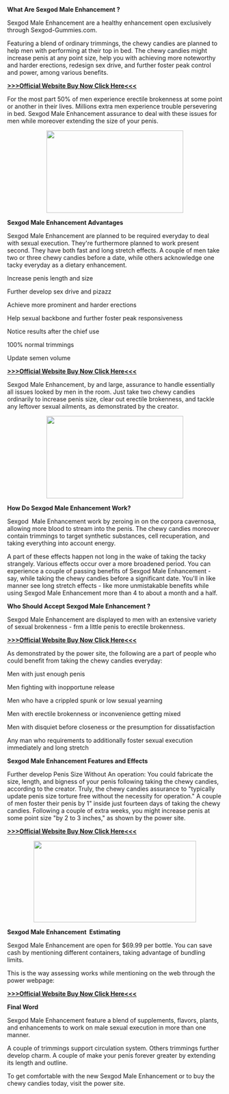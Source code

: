 <p>&nbsp;</p><p class="MsoNormal"><b>What Are Sexgod Male
Enhancement ?</b></p>

<p class="MsoNormal">Sexgod Male Enhancement are a healthy enhancement open
exclusively through Sexgod-Gummies.com.</p>

<p class="MsoNormal">Featuring a blend of ordinary trimmings, the chewy candies
are planned to help men with performing at their top in bed. The chewy candies
might increase penis at any point size, help you with achieving more noteworthy
and harder erections, redesign sex drive, and further foster peak control and
power, among various benefits.</p>

<p class="MsoNormal"><b style="mso-bidi-font-weight: normal;"><a href="https://nutraxyz.com/sxgd">&gt;&gt;&gt;Official Website Buy Now Click
Here&lt;&lt;&lt;</a> <o:p></o:p></b></p>

<p class="MsoNormal">For the most part 50% of men experience erectile brokenness
at some point or another in their lives. Millions extra men experience trouble
persevering in bed. Sexgod Male Enhancement assurance to deal with these issues
for men while moreover extending the size of your penis.</p><p class="MsoNormal"></p><div class="separator" style="clear: both; text-align: center;"><a href="https://nutraxyz.com/sxgd" style="margin-left: 1em; margin-right: 1em;" target="_blank"><img alt="" data-original-height="384" data-original-width="640" height="192" src="https://blogger.googleusercontent.com/img/a/AVvXsEiqPLqedL9mDdeB2L8IlzkKXzryDhMb7rGCHHGBy9hw5ki5GVBMZGM1HBNI9tm2S60uDxU02AwG4GxvOWAR0Kfm6rueIWYmuKJHaA8xbWzPaAMteLbPJuUbZUHgwVLJmzIpVImaOFC96kXAAtLsWL4YBblFvl2GGdyWyAu1_m2MtuscMhTtkGOyAcjnig" width="320" /></a></div><p></p>

<p class="MsoNormal"><b style="mso-bidi-font-weight: normal;">Sexgod Male
Enhancement Advantages<o:p></o:p></b></p>

<p class="MsoNormal">Sexgod Male Enhancement are planned to be required everyday
to deal with sexual execution. They're furthermore planned to work present
second. They have both fast and long stretch effects. A couple of men take two
or three chewy candies before a date, while others acknowledge one tacky everyday
as a dietary enhancement.</p>

<p class="MsoNormal">Increase penis length and size</p>

<p class="MsoNormal">Further develop sex drive and pizazz</p>

<p class="MsoNormal">Achieve more prominent and harder erections</p>

<p class="MsoNormal">Help sexual backbone and further foster peak responsiveness</p>

<p class="MsoNormal">Notice results after the chief use</p>

<p class="MsoNormal">100% normal trimmings</p>

<p class="MsoNormal">Update semen volume</p>

<p class="MsoNormal"><b style="mso-bidi-font-weight: normal;"><a href="https://nutraxyz.com/sxgd">&gt;&gt;&gt;Official Website Buy Now Click
Here&lt;&lt;&lt;</a> <o:p></o:p></b></p>

<p class="MsoNormal">Sexgod Male Enhancement, by and large, assurance to handle
essentially all issues looked by men in the room. Just take two chewy candies
ordinarily to increase penis size, clear out erectile brokenness, and tackle
any leftover sexual ailments, as demonstrated by the creator.</p><p class="MsoNormal"></p><div class="separator" style="clear: both; text-align: center;"><a href="https://nutraxyz.com/sxgd" style="margin-left: 1em; margin-right: 1em;" target="_blank"><img alt="" data-original-height="384" data-original-width="640" height="192" src="https://blogger.googleusercontent.com/img/a/AVvXsEiNfuqzCch1E_KT5A3UTpvqEsd5AAPVCHgsrEBk0KZjiKbHw6uHD2o3heAW6sVZl89KG7aWk2cPc5BE8pVtlr6ftjSPthyydUkczxzrFW1_MehMoxPeX20hbHxxD-CI2x3hlogXIHcgnotTsO2rmJXOTxro90yuPhgKSwZDwumZKWHBDWDp_kMYrFZW4w" width="320" /></a></div><p></p>

<p class="MsoNormal"><b style="mso-bidi-font-weight: normal;">How Do Sexgod Male
Enhancement Work?<o:p></o:p></b></p>

<p class="MsoNormal">Sexgod <span style="mso-spacerun: yes;">&nbsp;</span>Male
Enhancement work by zeroing in on the corpora cavernosa, allowing more blood to
stream into the penis. The chewy candies moreover contain trimmings to target
synthetic substances, cell recuperation, and taking everything into account
energy.</p>

<p class="MsoNormal">A part of these effects happen not long in the wake of
taking the tacky strangely. Various effects occur over a more broadened period.
You can experience a couple of passing benefits of Sexgod Male Enhancement -
say, while taking the chewy candies before a significant date. You'll in like
manner see long stretch effects - like more unmistakable benefits while using
Sexgod Male Enhancement more than 4 to about a month and a half.</p>

<p class="MsoNormal"><b style="mso-bidi-font-weight: normal;">Who Should Accept
Sexgod Male Enhancement ?<o:p></o:p></b></p>

<p class="MsoNormal">Sexgod Male Enhancement are displayed to men with an
extensive variety of sexual brokenness - frm a little penis to erectile
brokenness.</p>

<p class="MsoNormal"><b style="mso-bidi-font-weight: normal;"><a href="https://nutraxyz.com/sxgd">&gt;&gt;&gt;Official Website Buy Now Click
Here&lt;&lt;&lt;</a> <o:p></o:p></b></p>

<p class="MsoNormal">As demonstrated by the power site, the following are a part
of people who could benefit from taking the chewy candies everyday:</p>

<p class="MsoNormal">Men with just enough penis</p>

<p class="MsoNormal">Men fighting with inopportune release</p>

<p class="MsoNormal">Men who have a crippled spunk or low sexual yearning</p>

<p class="MsoNormal">Men with erectile brokenness or inconvenience getting mixed</p>

<p class="MsoNormal">Men with disquiet before closeness or the presumption for
dissatisfaction</p>

<p class="MsoNormal">Any man who requirements to additionally foster sexual
execution immediately and long stretch</p>

<p class="MsoNormal"><b style="mso-bidi-font-weight: normal;">Sexgod Male Enhancement
Features and Effects<o:p></o:p></b></p>

<p class="MsoNormal">Further develop Penis Size Without An operation: You could
fabricate the size, length, and bigness of your penis following taking the
chewy candies, according to the creator. Truly, the chewy candies assurance to
"typically update penis size torture free without the necessity for
operation." A couple of men foster their penis by 1" inside just
fourteen days of taking the chewy candies. Following a couple of extra weeks,
you might increase penis at some point size "by 2 to 3 inches," as
shown by the power site.</p>

<p class="MsoNormal"><b style="mso-bidi-font-weight: normal;"><a href="https://nutraxyz.com/sxgd">&gt;&gt;&gt;Official Website Buy Now Click
Here&lt;&lt;&lt;</a> <o:p></o:p></b></p><p class="MsoNormal"></p><div class="separator" style="clear: both; text-align: center;"><a href="https://nutraxyz.com/sxgd" imageanchor="1" style="margin-left: 1em; margin-right: 1em;" target="_blank"><img border="0" data-original-height="600" data-original-width="1200" height="190" src="https://blogger.googleusercontent.com/img/b/R29vZ2xl/AVvXsEhmR-F2XkpkjHKjHoyxuGO7A0fAQ4Jc229KBoMNJw-f28iJ2Q-KIrXKIVI-JWVciNc9KpKtlpboZSfFDGrUdgpEvJGzOBHzl0OR9bapqw19JkIpbT2O_TxgX1jBAkpYg587CuaoIo3rbuFdTKaqaSQoqmOvojXbSjclwo9yQTUTyH2EvyEbDKDUw2yemQ/w380-h190/i7zuVgQnCP7BBdS3zN5t_25_41ddfb9bc43ab11a5563a0aeaf7b17d9_image.png" width="380" /></a></div><p></p>

<p class="MsoNormal"><b style="mso-bidi-font-weight: normal;">Sexgod Male
Enhancement<span style="mso-spacerun: yes;">&nbsp; </span>Estimating <o:p></o:p></b></p>

<p class="MsoNormal">Sexgod Male Enhancement are open for $69.99 per bottle. You
can save cash by mentioning different containers, taking advantage of bundling
limits.</p>

<p class="MsoNormal">This is the way assessing works while mentioning on the web
through the power webpage:</p>

<p class="MsoNormal"><b style="mso-bidi-font-weight: normal;"><a href="https://nutraxyz.com/sxgd">&gt;&gt;&gt;Official Website Buy Now Click
Here&lt;&lt;&lt;</a> <o:p></o:p></b></p>

<p class="MsoNormal"><b style="mso-bidi-font-weight: normal;">Final Word<o:p></o:p></b></p>

<p class="MsoNormal">Sexgod Male Enhancement feature a blend of supplements,
flavors, plants, and enhancements to work on male sexual execution in more than
one manner.</p>

<p class="MsoNormal">A couple of trimmings support circulation system. Others
trimmings further develop charm. A couple of make your penis forever greater by
extending its length and outline.</p>

<p class="MsoNormal">To get comfortable with the new Sexgod Male Enhancement or
to buy the chewy candies today, visit the power site.</p>
